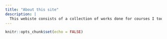 ```yaml
---
title: "About this site"
description: |
  This webiste consists of a collection of works done for courses I took during my MITB(Analytics) journey. I hope you enjoy reading them!
---
```


```r
knitr::opts_chunk$set(echo = FALSE)
```

